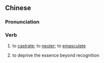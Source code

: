 {{also|阉割}}
==Chinese==
{{zh-forms|s=阉割}}

===Pronunciation===
{{zh-pron
|m=yāngē
|c=jim1 got3
|cat=v
}}

===Verb===
{{zh-verb}}

# {{qualifier|literally}} to [[castrate]]; to [[neuter]]; to [[emasculate]]
# {{qualifier|figuratively, of an article or theory}} to deprive the essence beyond recognition